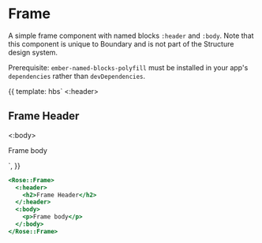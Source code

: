 
<Meta title="Rose/Frame" component="Frame" />

# Frame

A simple frame component with named blocks `:header` and `:body`. Note that
this component is unique to Boundary and is not part of the Structure design
system.

Prerequisite: `ember-named-blocks-polyfill` must be installed in your app's
`dependencies` rather than `devDependencies`.

<Preview>
  <Story name="Frame" height="15rem">
    {{
      template: hbs`
    <Rose::Frame>
      <:header>
        <h2>Frame Header</h2>
      </:header>
      <:body>
        <p>Frame body</p>
      </:body>
    </Rose::Frame>
    `,
    }}
  </Story>
</Preview>

```handlebars
<Rose::Frame>
  <:header>
    <h2>Frame Header</h2>
  </:header>
  <:body>
    <p>Frame body</p>
  </:body>
</Rose::Frame>
```
